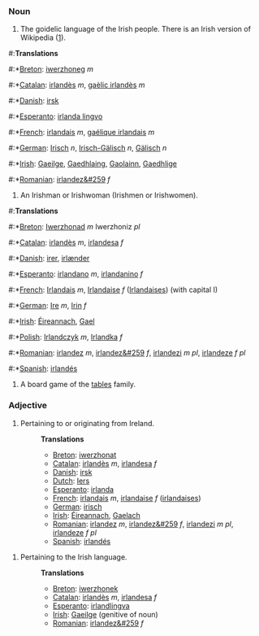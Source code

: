 ===Noun===
#The goidelic language of the Irish people. There is an Irish version of Wikipedia ([http://ga.wikipedia.com]).

#:'''Translations'''
#:*[[Breton]]: [[iwerzhoneg]] ''m''
#:*[[Catalan]]: [[irlandès]] ''m'', [[gaèlic irlandès]] ''m''
#:*[[Danish]]: [[irsk]]
#:*[[Esperanto]]: [[irlanda lingvo]]
#:*[[French]]: [[irlandais]] ''m'', [[gaélique irlandais]] ''m''
#:*[[German]]: [[Irisch]] ''n'', [[Irisch-Gälisch]] ''n'', [[Gälisch]] ''n''
#:*[[Irish]]: [[Gaeilge]], [[Gaedhlaing]], [[Gaolainn]], [[Gaedhlige]]
#:*[[Romanian]]: [[irlandez&#259]] ''f''

#An Irishman or Irishwoman (Irishmen or Irishwomen).

#:'''Translations'''
#:*[[Breton]]: [[Iwerzhonad]] ''m'' Iwerzhoniz ''pl''
#:*[[Catalan]]: [[irlandès]] ''m'', [[irlandesa]] ''f''
#:*[[Danish]]: [[irer]], [[irlænder]]
#:*[[Esperanto]]: [[irlandano]] ''m'', [[irlandanino]] ''f''
#:*[[French]]: [[Irlandais]] ''m'', [[Irlandaise]] ''f'' ([[Irlandaises]]) (with capital I)
#:*[[German]]: [[Ire]] ''m'', [[Irin]] ''f''
#:*[[Irish]]: [[Éireannach]], [[Gael]]
#:*[[Polish]]: [[Irlandczyk]] ''m'', [[Irlandka]] ''f''
#:*[[Romanian]]: [[irlandez]] ''m'', [[irlandez&#259]] ''f'', [[irlandezi]] ''m pl'', [[irlandeze]] ''f pl''
#:*[[Spanish]]: [[irlandés]]

#A board game of the [[tables]] family.

===Adjective===
#Pertaining to or originating from Ireland.
#:'''Translations'''
#:*[[Breton]]: [[iwerzhonat]]
#:*[[Catalan]]: [[irlandès]] ''m'', [[irlandesa]] ''f''
#:*[[Danish]]: [[irsk]]
#:*[[Dutch]]: [[Iers]]
#:*[[Esperanto]]: [[irlanda]]
#:*[[French]]: [[irlandais]] ''m'', [[irlandaise]] ''f'' ([[irlandaises]])
#:*[[German]]: [[irisch]]
#:*[[Irish]]: [[Éireannach]], [[Gaelach]]
#:*[[Romanian]]: [[irlandez]] ''m'', [[irlandez&#259]] ''f'', [[irlandezi]] ''m pl'', [[irlandeze]] ''f pl''
#:*[[Spanish]]: [[irlandés]]

#Pertaining to the Irish language.
#:'''Translations'''
#:*[[Breton]]: [[iwerzhonek]]
#:*[[Catalan]]: [[irlandès]] ''m'', [[irlandesa]] ''f''
#:*[[Esperanto]]: [[irland]][[lingva]]
#:*[[Irish]]: [[Gaeilge]] (genitive of noun)
#:*[[Romanian]]: [[irlandez&#259]] ''f''